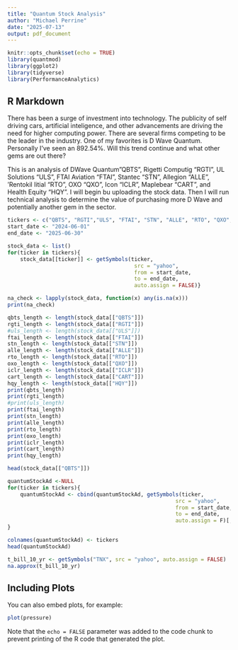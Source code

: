 ```yaml
---
title: "Quantum Stock Analysis"
author: "Michael Perrine"
date: "2025-07-13"
output: pdf_document
---
```


```r
knitr::opts_chunk$set(echo = TRUE)
library(quantmod)
library(ggplot2)
library(tidyverse)
library(PerformanceAnalytics)
```

## R Markdown

There has been a surge of investment into technology. The publicity of self driving cars, artificial inteligence, and other advancements are driving the need for higher computing power. There are several firms competing to be the leader in the industry. One of my favorites is D Wave Quantum. Personally I've seen an 892.54%. Will this trend continue and what other gems are out there?

This is an analysis of DWave Quantum"QBTS", Rigetti Computig "RGTI", UL Solutions "ULS", FTAI Aviation "FTAI", Stantec "STN", Allegion "ALLE", 'Rentokil Iitial "RTO", OXO "QXO", Icon "ICLR", Maplebear "CART", and Health Equity "HQY". I will begin bu uploading the stock data. Then I will run technical analysis to determine the value of purchasing more D Wave and potentially another gem in the sector.


```r
tickers <- c("QBTS", "RGTI","ULS", "FTAI", "STN", "ALLE", "RTO", "QXO", "ICLR", "CART", "HQY")
start_date <- "2024-06-01"
end_date <- "2025-06-30"
```

```r
stock_data <- list()
for(ticker in tickers){
    stock_data[[ticker]] <- getSymbols(ticker, 
                                        src = "yahoo", 
                                        from = start_date,
                                        to = end_date,
                                        auto.assign = FALSE)}
```

```r
na_check <- lapply(stock_data, function(x) any(is.na(x)))
print(na_check)

```

```r
qbts_length <- length(stock_data[["QBTS"]])
rgti_length <- length(stock_data[["RGTI"]])
#uls_length <- length(stock_data[["ULS"]])
ftai_length <- length(stock_data[["FTAI"]])
stn_length <- length(stock_data[["STN"]])
alle_length <- length(stock_data[["ALLE"]])
rto_length <- length(stock_data[["RTO"]])
oxo_length <- length(stock_data[["QXO"]])
iclr_length <- length(stock_data[["ICLR"]])
cart_length <- length(stock_data[["CART"]])
hqy_length <- length(stock_data[["HQY"]])
print(qbts_length)
print(rgti_length)
#print(uls_length)
print(ftai_length)
print(stn_length)
print(alle_length)
print(rto_length)
print(oxo_length)
print(iclr_length)
print(cart_length)
print(hqy_length)
```
```r
head(stock_data[["QBTS"]])
```

```r
quantumStockAd <-NULL
for(ticker in tickers){
    quantumStockAd <- cbind(quantumStockAd, getSymbols(ticker,
                                                     src = "yahoo",
                                                     from = start_date,
                                                     to = end_date,
                                                     auto.assign = F)[, 6])
}
```

```r
colnames(quantumStockAd) <- tickers
head(quantumStockAd)
```
```r
t_bill_10_yr <- getSymbols("TNX", src = "yahoo", auto.assign = FALSE)
na.approx(t_bill_10_yr)
```








## Including Plots

You can also embed plots, for example:

```r
plot(pressure)
```

Note that the `echo = FALSE` parameter was added to the code chunk to prevent printing of the R code that generated the plot.
